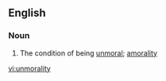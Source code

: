 ==English==

===Noun===
{{en-noun|-}}

#{{rare}} The condition of being [[unmoral]]; [[amorality]]

[[vi:unmorality]]